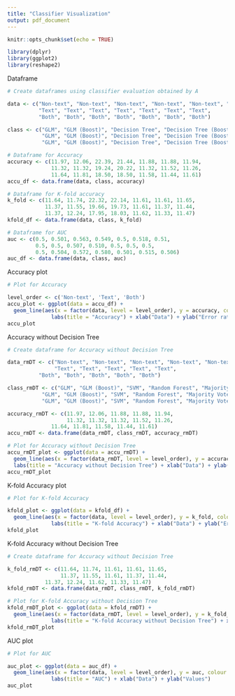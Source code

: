 ```yaml
---
title: "Classifier Visualization"
output: pdf_document
---
```


```r
knitr::opts_chunk$set(echo = TRUE)
```


```r
library(dplyr)
library(ggplot2)
library(reshape2)
```


Dataframe

```r
# Create dataframes using classifier evaluation obtained by A

data <- c("Non-text", "Non-text", "Non-text", "Non-text", "Non-text", "Non-text", "Non-text",
          "Text", "Text", "Text", "Text", "Text", "Text", "Text",
          "Both", "Both", "Both", "Both", "Both", "Both", "Both")

class <- c("GLM", "GLM (Boost)", "Decision Tree", "Decision Tree (Boost)", "SVM", "Random Forest", "Majority Vote",
           "GLM", "GLM (Boost)", "Decision Tree", "Decision Tree (Boost)", "SVM", "Random Forest", "Majority Vote",
           "GLM", "GLM (Boost)", "Decision Tree", "Decision Tree (Boost)", "SVM", "Random Forest", "Majority Vote")

# Dataframe for Accuracy
accuracy <- c(11.97, 12.06, 22.39, 21.44, 11.88, 11.88, 11.94,
              11.32, 11.32, 19.24, 20.22, 11.32, 11.52, 11.26,
              11.64, 11.81, 18.50, 18.50, 11.58, 11.44, 11.61)
accu_df <- data.frame(data, class, accuracy)

# Dataframe for K-fold accuracy
k_fold <- c(11.64, 11.74, 22.32, 22.14, 11.61, 11.61, 11.65,
            11.37, 11.55, 19.66, 19.73, 11.61, 11.37, 11.44,
            11.37, 12.24, 17.95, 18.03, 11.62, 11.33, 11.47)
kfold_df <- data.frame(data, class, k_fold)

# Dataframe for AUC
auc <- c(0.5, 0.501, 0.563, 0.549, 0.5, 0.518, 0.51,
         0.5, 0.5, 0.507, 0.510, 0.5, 0.5, 0.5,
         0.5, 0.504, 0.572, 0.580, 0.501, 0.515, 0.506)
auc_df <- data.frame(data, class, auc)

```


Accuracy plot

```r
# Plot for Accuracy

level_order <- c('Non-text', 'Text', 'Both')
accu_plot <- ggplot(data = accu_df) +
  geom_line(aes(x = factor(data, level = level_order), y = accuracy, colour = class, group = class)) +
              labs(title = "Accuracy") + xlab("Data") + ylab("Error rate (%)")
accu_plot
```


Accuracy without Decision Tree

```r
# Create dataframe for Accuracy without Decision Tree

data_rmDT <- c("Non-text", "Non-text", "Non-text", "Non-text", "Non-text",
               "Text", "Text", "Text", "Text", "Text",
          "Both", "Both", "Both", "Both", "Both")

class_rmDT <- c("GLM", "GLM (Boost)", "SVM", "Random Forest", "Majority Vote",
           "GLM", "GLM (Boost)", "SVM", "Random Forest", "Majority Vote",
           "GLM", "GLM (Boost)", "SVM", "Random Forest", "Majority Vote")

accuracy_rmDT <- c(11.97, 12.06, 11.88, 11.88, 11.94,
                   11.32, 11.32, 11.32, 11.52, 11.26,
              11.64, 11.81, 11.58, 11.44, 11.61)
accu_rmDT <- data.frame(data_rmDT, class_rmDT, accuracy_rmDT)

# Plot for Accuracy without Decision Tree
accu_rmDT_plot <- ggplot(data = accu_rmDT) +
  geom_line(aes(x = factor(data_rmDT, level = level_order), y = accuracy_rmDT, colour = class_rmDT, group = class_rmDT)) +
  labs(title = "Accuracy without Decision Tree") + xlab("Data") + ylab("Error rate (%)")
accu_rmDT_plot
```


K-fold Accuracy plot

```r
# Plot for K-fold Accuracy

kfold_plot <- ggplot(data = kfold_df) +
  geom_line(aes(x = factor(data, level = level_order), y = k_fold, colour = class, group = class)) +
              labs(title = "K-fold Accuracy") + xlab("Data") + ylab("Error rate (%)")
kfold_plot

```


K-fold Accuracy without Decision Tree

```r
# Create dataframe for Accuracy without Decision Tree

k_fold_rmDT <- c(11.64, 11.74, 11.61, 11.61, 11.65,
                 11.37, 11.55, 11.61, 11.37, 11.44,
            11.37, 12.24, 11.62, 11.33, 11.47)
kfold_rmDT <- data.frame(data_rmDT, class_rmDT, k_fold_rmDT)

# Plot for K-fold Accuracy without Decision Tree
kfold_rmDT_plot <- ggplot(data = kfold_rmDT) +
  geom_line(aes(x = factor(data_rmDT, level = level_order), y = k_fold_rmDT, colour = class_rmDT, group = class_rmDT)) +
              labs(title = "K-fold Accuracy without Decision Tree") + xlab("Data") + ylab("Error rate (%)")
kfold_rmDT_plot
```


AUC plot

```r
# Plot for AUC

auc_plot <- ggplot(data = auc_df) +
  geom_line(aes(x = factor(data, level = level_order), y = auc, colour = class, group = class)) +
              labs(title = "AUC") + xlab("Data") + ylab("Values")
auc_plot

```








